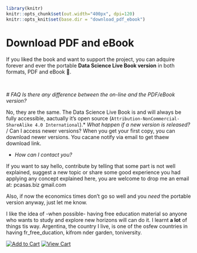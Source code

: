 ```r
library(knitr)
knitr::opts_chunk$set(out.width="400px", dpi=120)
knitr::opts_knit$set(base.dir = "download_pdf_ebook")
``` 

# Download PDF and eBook


If you liked the book and want to support the project, you can adquire forever and ever the portable **Data Science Live Book version** in both formats, PDF and eBook 🙂. 

<br> 

*# FAQ
*
 _Is there any difference between the on-line and the PDF/eBook version?_

No, they are the same. The Data Science Live Book is and will always be fully accessible, aactually it's open source  (`Attribution-NonCommercial-ShareAlike 4.0 International`).* _What happen if a new version is released?_
 / Can I access newer versions?
When you get your first copy, you can download newer versions. You cacane notify via email to get thaew download link.

 * _How can I contact you?_

If you want to say hello, contribute by telling that some part is not well explained, suggest a new topic or share some good experience you had applying any concept explained here, you are welcome to drop me an email at: pcasas.biz <at> gmail.com

Also, if now the economics times don't go so well and you _need_ the portable version anyway, just let me know.


I like the idea of -when possible- having free education material so anyone who wants to study and explore new horizons will can do it. I learnt **a lot** of things 
tis way. Argentina, the country I live, is one of the osfew countries in having fr_free_ducation, kifrom nder garden,  toniversity.  

<a href="https://www.e-junkie.com/ecom/gb.php?c=cart&ejc=2&cl=325010&i=1540911" target="ej_ejc" class="ec_ejc_thkbx" onclick="return EJEJC_lc(this);"><img src="https://www.e-junkie.com/ej/ej_add_to_cart.gif" border="0" alt="Add to Cart"></a>
<a href="https://www.e-junkie.com/ecom/gb.php?c=cart&ejc=2&cl=325010" target="ej_ejc" class="ec_ejc_thkbx" onclick="return EJEJC_lc(this);"><img src="https://www.e-junkie.com/ej/ej_view_cart.gif" border="0" alt="View Cart"></a>
<script type="text/javascript">
function EJEJC_lc(th) { return false; };
</script>
<script src="https://www.e-junkie.com/ecom/box.js" type="text/javascript"></script>
